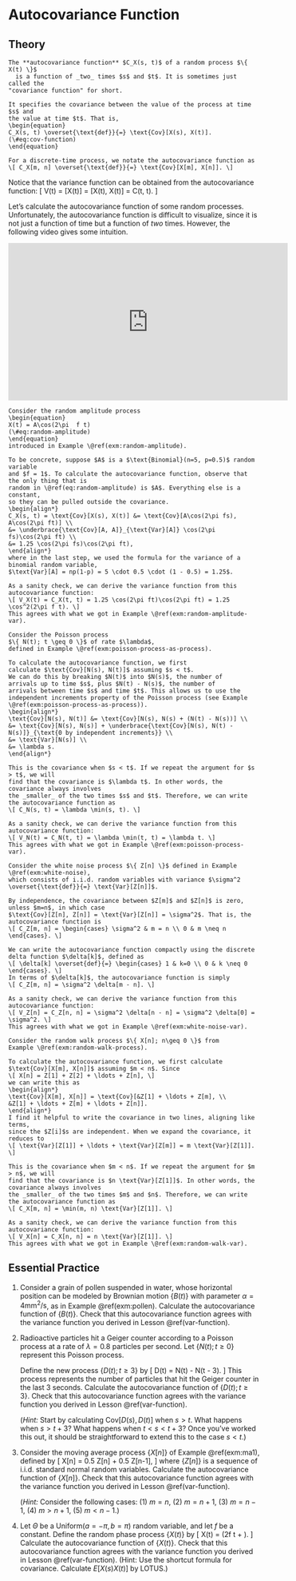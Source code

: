 # Autocovariance Function {#cov-function}

## Theory {-}

```definition
The **autocovariance function** $C_X(s, t)$ of a random process $\{ X(t) \}$ 
  is a function of _two_ times $s$ and $t$. It is sometimes just called the 
"covariance function" for short.

It specifies the covariance between the value of the process at time $s$ and 
the value at time $t$. That is,
\begin{equation}
C_X(s, t) \overset{\text{def}}{=} \text{Cov}[X(s), X(t)]. 
(\#eq:cov-function)
\end{equation}

For a discrete-time process, we notate the autocovariance function as 
\[ C_X[m, n] \overset{\text{def}}{=} \text{Cov}[X[m], X[n]]. \]
```

Notice that the variance function can be obtained from the autocovariance function: 
\[ V(t) = \text{Var}[X(t)] = \text{Cov}[X(t), X(t)] = C(t, t). \]

Let's calculate the autocovariance function of some random processes. Unfortunately, 
the autocovariance function is difficult to visualize, since it is not just a function 
of time but a function of _two_ times. However, the following video gives some intuition.

<iframe width="560" height="315" src="https://www.youtube.com/embed/ogBcGFUV4wk" frameborder="0" allow="accelerometer; autoplay; encrypted-media; gyroscope; picture-in-picture" allowfullscreen></iframe>

```example
Consider the random amplitude process 
\begin{equation}
X(t) = A\cos(2\pi  f t)
(\#eq:random-amplitude)
\end{equation}
introduced in Example \@ref(exm:random-amplitude). 

To be concrete, suppose $A$ is a $\text{Binomial}(n=5, p=0.5)$ random variable 
and $f = 1$. To calculate the autocovariance function, observe that the only thing that is 
random in \@ref(eq:random-amplitude) is $A$. Everything else is a constant, 
so they can be pulled outside the covariance. 
\begin{align*}
C_X(s, t) = \text{Cov}[X(s), X(t)] &= \text{Cov}[A\cos(2\pi fs), A\cos(2\pi ft)] \\
&= \underbrace{\text{Cov}[A, A]}_{\text{Var}[A]} \cos(2\pi fs)\cos(2\pi ft) \\
&= 1.25 \cos(2\pi fs)\cos(2\pi ft),
\end{align*}
where in the last step, we used the formula for the variance of a binomial random variable, 
$\text{Var}[A] = np(1-p) = 5 \cdot 0.5 \cdot (1 - 0.5) = 1.25$.

As a sanity check, we can derive the variance function from this autocovariance function:
\[ V_X(t) = C_X(t, t) = 1.25 \cos(2\pi ft)\cos(2\pi ft) = 1.25 \cos^2(2\pi f t). \]
This agrees with what we got in Example \@ref(exm:random-amplitude-var).
```

```example
Consider the Poisson process 
$\{ N(t); t \geq 0 \}$ of rate $\lambda$, 
defined in Example \@ref(exm:poisson-process-as-process).

To calculate the autocovariance function, we first 
calculate $\text{Cov}[N(s), N(t)]$ assuming $s < t$. 
We can do this by breaking $N(t)$ into $N(s)$, the number of 
arrivals up to time $s$, plus $N(t) - N(s)$, the number of 
arrivals between time $s$ and time $t$. This allows us to use the 
independent increments property of the Poisson process (see Example \@ref(exm:poisson-process-as-process)).
\begin{align*}
\text{Cov}[N(s), N(t)] &= \text{Cov}[N(s), N(s) + (N(t) - N(s))] \\
&= \text{Cov}[N(s), N(s)] + \underbrace{\text{Cov}[N(s), N(t) - N(s)]}_{\text{0 by independent increments}} \\
&= \text{Var}[N(s)] \\
&= \lambda s.
\end{align*}

This is the covariance when $s < t$. If we repeat the argument for $s > t$, we will 
find that the covariance is $\lambda t$. In other words, the covariance always involves
the _smaller_ of the two times $s$ and $t$. Therefore, we can write the autocovariance function as
\[ C_N(s, t) = \lambda \min(s, t). \]

As a sanity check, we can derive the variance function from this autocovariance function:
\[ V_N(t) = C_N(t, t) = \lambda \min(t, t) = \lambda t. \]
This agrees with what we got in Example \@ref(exm:poisson-process-var).
```

```example
Consider the white noise process $\{ Z[n] \}$ defined in Example \@ref(exm:white-noise), 
which consists of i.i.d. random variables with variance $\sigma^2 \overset{\text{def}}{=} \text{Var}[Z[n]]$. 

By independence, the covariance between $Z[m]$ and $Z[n]$ is zero, unless $m=n$, in which case 
$\text{Cov}[Z[n], Z[n]] = \text{Var}[Z[n]] = \sigma^2$. That is, the autocovariance function is 
\[ C_Z[m, n] = \begin{cases} \sigma^2 & m = n \\ 0 & m \neq n \end{cases}. \]

We can write the autocovariance function compactly using the discrete delta function $\delta[k]$, defined as 
\[ \delta[k] \overset{def}{=} \begin{cases} 1 & k=0 \\ 0 & k \neq 0 \end{cases}. \]
In terms of $\delta[k]$, the autocovariance function is simply 
\[ C_Z[m, n] = \sigma^2 \delta[m - n]. \]

As a sanity check, we can derive the variance function from this autocovariance function:
\[ V_Z[n] = C_Z[n, n] = \sigma^2 \delta[n - n] = \sigma^2 \delta[0] = \sigma^2. \]
This agrees with what we got in Example \@ref(exm:white-noise-var).
```

```example
Consider the random walk process $\{ X[n]; n\geq 0 \}$ from 
Example \@ref(exm:random-walk-process). 

To calculate the autocovariance function, we first calculate 
$\text{Cov}[X[m], X[n]]$ assuming $m < n$. Since 
\[ X[n] = Z[1] + Z[2] + \ldots + Z[n], \]
we can write this as 
\begin{align*}
\text{Cov}[X[m], X[n]] = \text{Cov}[&Z[1] + \ldots + Z[m], \\
&Z[1] + \ldots + Z[m] + \ldots + Z[n]].
\end{align*}
I find it helpful to write the covariance in two lines, aligning like terms, 
since the $Z[i]$s are independent. When we expand the covariance, it reduces to 
\[ \text{Var}[Z[1]] + \ldots + \text{Var}[Z[m]] = m \text{Var}[Z[1]].  \]

This is the covariance when $m < n$. If we repeat the argument for $m > n$, we will 
find that the covariance is $n \text{Var}[Z[1]]$. In other words, the covariance always involves
the _smaller_ of the two times $m$ and $n$. Therefore, we can write the autocovariance function as
\[ C_X[m, n] = \min(m, n) \text{Var}[Z[1]]. \]

As a sanity check, we can derive the variance function from this autocovariance function:
\[ V_X[n] = C_X[n, n] = n \text{Var}[Z[1]]. \]
This agrees with what we got in Example \@ref(exm:random-walk-var).
```

## Essential Practice {-}

1. Consider a grain of pollen suspended in water, whose horizontal position can be modeled by 
Brownian motion $\{B(t)\}$ with parameter $\alpha=4 \text{mm}^2/\text{s}$, as in Example \@ref(exm:pollen).
Calculate the autocovariance function of $\{ B(t) \}$. Check that this autocovariance function agrees with the 
variance function you derived in Lesson \@ref(var-function).

2. Radioactive particles hit a Geiger counter according to a Poisson process 
at a rate of $\lambda=0.8$ particles per second. Let $\{ N(t); t \geq 0 \}$ represent this Poisson process.

    Define the new process $\{ D(t); t \geq 3 \}$ by 
    \[ D(t) = N(t) - N(t - 3). \]
    This process represents the number of particles that hit the Geiger counter in the last 3 seconds. 
    Calculate the autocovariance function of $\{ D(t); t \geq 3 \}$. Check that this autocovariance function 
    agrees with the variance function you derived in Lesson \@ref(var-function).
    
    (_Hint:_ Start by calculating $\text{Cov}[D(s), D(t)]$ when $s > t$. What happens when $s > t + 3$? 
    What happens when $t < s < t + 3$? Once you've worked this out, it should be straightforward to 
    extend this to the case $s < t$.)
 
3. Consider the moving average process $\{ X[n] \}$ of Example \@ref(exm:ma1), defined by 
\[ X[n] = 0.5 Z[n] + 0.5 Z[n-1], \]
where $\{ Z[n] \}$ is a sequence of i.i.d. standard normal random variables. 
Calculate the autocovariance function of $\{ X[n] \}$. Check that this autocovariance function agrees with the 
variance function you derived in Lesson \@ref(var-function).

    (_Hint:_ Consider the following cases: (1) $m = n$, (2) $m = n+1$, (3) $m = n-1$, (4) $m > n+1$, (5) $m < n-1$.)
    
4. Let $\Theta$ be a $\text{Uniform}(a=-\pi, b=\pi)$ random variable, and let $f$ be a constant. 
Define the random phase process $\{ X(t) \}$ by
\[ X(t) = \cos(2\pi f t + \Theta). \]
Calculate the autocovariance function of $\{ X(t) \}$. Check that this autocovariance function agrees with the 
variance function you derived in Lesson \@ref(var-function). (Hint: Use the shortcut formula for covariance. Calculate 
$E[X(s) X(t)]$ by LOTUS.)
